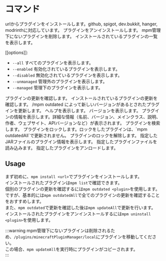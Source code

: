 
# コマンド

<CommandLine status="stable" command="mpm install <url>" />
urlからプラグインをインストールします。github, spigot, dev.bukkit, hanger, modrinthに対応しています。

<CommandLine status="proposal" command="mpm uninstall <plugin>" />
プラグインをアンインストールします。

<CommandLine status="proposal" command="mpm removeUnmanaged" />
mpm管理下にないプラグインを削除します。

<CommandLine status="newly" command="mpm list [[options]]" />
インストールされているプラグインの一覧を表示します。

[[options]]:
- `--all` すべてのプラグインを表示します。
- `--enabled` 有効化されているプラグインを表示します。
- `--disabled` 無効化されているプラグインを表示します。
- `--unmanaged` 管理外のプラグインを表示します。
- `--managed` 管理下のプラグインを表示します。

<CommandLine status="proposal" command="mpm outdated <plugin>" />
プラグインの更新を確認します。

<CommandLine status="proposal" command="mpm outdatedAll" />
インストールされているプラグインの更新を確認します。

<CommandLine status="proposal" command="mpm update" />
/mpm outdated によって新しいバージョンがあるとされたプラグインを更新します。

<CommandLine status="proposal" command="mpm help" />
ヘルプを表示します。

<CommandLine status="proposal" command="mpm version" />
バージョンを表示します。

<CommandLine status="proposal" command="mpm info <plugin>" />
プラグインの情報を表示します。詳細な情報（名前、バージョン、メインクラス、説明、作者、ウェブサイト、APIバージョンなど）が表示されます。

<CommandLine status="proposal" command="mpm search <plugin>" />
プラグインを検索します。

<CommandLine status="proposal" command="mpm lock <plugin>" />
プラグインをロックします。ロックをしたプラグインは、`mpm outdatedAll`で更新されません。

<CommandLine status="proposal" command="mpm unlock <plugin>" />
プラグインのロックを解除します。

<CommandLine status="proposal" command="mpm jarinfo <file>" />
指定したJARファイルのプラグイン情報を表示します。

<CommandLine status="proposal" command="mpm load <file>" />
指定したプラグインファイルを読み込みます。

<CommandLine status="proposal" command="mpm unload <plugin>" />
指定したプラグインをアンロードします。



## Usage  
まず初めに、`mpm install <url>`でプラグインをインストールします。  
インストールされたプラグインは`mpm list`で確認できます。  
個別のプラグインの更新を確認するには`mpm outdated <plugin>`を使用します。  
ですが、基本的には`mpm outdatedAll`で全てのプラグインの更新を確認することをおすすめします。  
また、`mpm outdated`で更新を確認した後は`mpm updateAll`で更新を行います。  
インストールされたプラグインをアンインストールするには`mpm uninstall <plugin>`を使用します。  

:::warning
    mpm管理下にないプラグインは削除されるため、`/plugins/minecraftPluginManager/local`にプラグインを移動してください。  
    この場合、`mpm updateAll`を実行時にプラグインがコピーされます。  
:::
